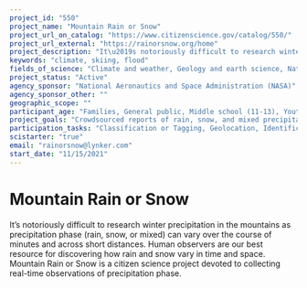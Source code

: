 ```yaml
---
project_id: "550"
project_name: "Mountain Rain or Snow"
project_url_on_catalog: "https://www.citizenscience.gov/catalog/550/"
project_url_external: "https://rainorsnow.org/home"
project_description: "It\u2019s notoriously difficult to research winter precipitation in the mountains as precipitation phase (rain, snow, or mixed) can vary over the course of minutes and across short distances. Human observers are our best resource for discovering how rain and snow vary in time and space. Mountain Rain or Snow is a citizen science project devoted to collecting real-time observations of precipitation phase."
keywords: "climate, skiing, flood"
fields_of_science: "Climate and weather, Geology and earth science, Nature and outdoors"
project_status: "Active"
agency_sponsor: "National Aeronautics and Space Administration (NASA)"
agency_sponsor_other: ""
geographic_scope: ""
participant_age: "Families, General public, Middle school (11-13), Youth/teen (up to 17)"
project_goals: "Crowdsourced reports of rain, snow, and mixed precipitation will help us and other scientists improve remote sensing products and hydrologic models to better estimate what type of precipitation falls during winter storms."
participation_tasks: "Classification or Tagging, Geolocation, Identification, Observation"
scistarter: "true"
email: "rainorsnow@lynker.com"
start_date: "11/15/2021"
---
```


# Mountain Rain or Snow

It’s notoriously difficult to research winter precipitation in the mountains as precipitation phase (rain, snow, or mixed) can vary over the course of minutes and across short distances. Human observers are our best resource for discovering how rain and snow vary in time and space. Mountain Rain or Snow is a citizen science project devoted to collecting real-time observations of precipitation phase.
